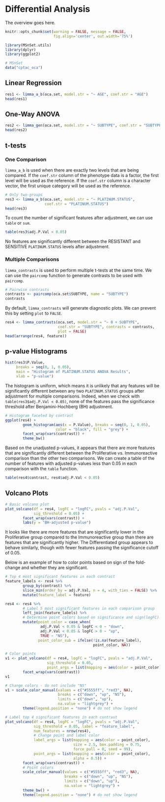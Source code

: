 # Differential Analysis {#DEA}

The overview goes here.

```r
knitr::opts_chunk$set(warning = FALSE, message = FALSE, 
                      fig.align='center', out.width='75%')
```

```r
library(MSnSet.utils)
library(dplyr)
library(ggplot2)

# MSnSet
data("cptac_oca")
```


## Linear Regression

```r
res1 <- limma_a_b(oca.set, model.str = "~ AGE", coef.str = "AGE")
head(res1)
```

## One-Way ANOVA

```r
res2 <- limma_gen(oca.set, model.str = "~ SUBTYPE", coef.str = "SUBTYPE")
head(res2)
```


## t-tests

### One Comparison

`limma_a_b` is used when there are exactly two levels that are being compared. If the `coef.str` column of the phenotype data is a factor, the first level will be used as the reference. If the `coef.str` column is a character vector, the first unique category will be used as the reference.

```r
# Only two-groups
res3 <- limma_a_b(oca.set, model.str = "~ PLATINUM.STATUS", 
                  coef.str = "PLATINUM.STATUS")
head(res3)
```

To count the number of significant features after adjustment, we can use `table` or `sum`.

```r
table(res3$adj.P.Val < 0.05)
```

No features are significantly different between the RESISTANT and SENSITIVE `PLATINUM.STATUS` levels after adjustment.

### Multiple Comparisons

`limma_contrasts` is used to perform multiple t-tests at the same time. We can use the `paircomp` function to generate contrasts to be used with `paircomp`.

```r
# Pairwise contrasts
contrasts <- paircomp(oca.set$SUBTYPE, name = "SUBTYPE")
contrasts
```

By default, `limma_contrasts` will generate diagnostic plots. We can prevent this by setting `plot` to `FALSE`.

```r
res4 <- limma_contrasts(oca.set, model.str = "~ 0 + SUBTYPE", 
                        coef.str = "SUBTYPE", contrasts = contrasts,
                        plot = FALSE)
head(arrange(res4, feature))
```

## p-value Histograms

```r
hist(res3$P.Value, 
     breaks = seq(0, 1, 0.05), 
     main = "Histogram of PLATINUM.STATUS ANOVA Results", 
     xlab = "p-value")
```

The histogram is uniform, which means it is unlikely that any features will be significantly different between any two `PLATINUM.STATUS` groups after adjustment for multiple comparisons. Indeed, when we check with `table(res3$adj.P.Val < 0.05)`, none of the features pass the significance threshold after Benjamini-Hochberg (BH) adjustment.


```r
# Histogram faceted by contrast
ggplot(res4) +
        geom_histogram(aes(x = P.Value), breaks = seq(0, 1, 0.05),
                       color = "black", fill = "grey") +
        facet_wrap(vars(contrast)) +
        theme_bw()
```

Based on the unadjusted p-values, it appears that there are more features that are significantly different between the Proliferative vs. Immunoreactive comparison than the other two comparisons. We can create a table of the number of features with adjusted p-values less than 0.05 in each comparison with the `table` function.

```r
table(res4$contrast, res4$adj.P.Val < 0.05)
```

## Volcano Plots

```r
# Basic volcano plot
plot_volcano(df = res4, logFC = "logFC", pvals = "adj.P.Val", 
             sig_threshold = 0.05) +
        facet_wrap(vars(contrast)) +
        labs(y = "BH-adjusted p-value")
```


It looks like there are more features that are significantly lower in the Proliferative group compared to the Immunoreactive group than there are features that are significantly higher. The Differentiated group appears to behave similarly, though with fewer features passing the significance cutoff of 0.05.

Below is an example of how to color points based on sign of the fold-change and whether they are significant.

```r
# Top 4 most significant features in each contrast
feature_labels <- res4 %>% 
        group_by(contrast) %>%
        slice_min(order_by = adj.P.Val, n = 4, with_ties = FALSE) %>% 
        mutate(feature_label = feature)

res4 <- res4 %>% 
        # Label 5 most significant features in each comparison group
        left_join(feature_labels) %>% 
        # Determine point colors based on significance and sign(logFC)
        mutate(point_color = case_when(
                adj.P.Val < 0.05 & logFC < 0 ~ "down",
                adj.P.Val < 0.05 & logFC > 0 ~ "up",
                TRUE ~ "NS"), 
               point_color_sub = ifelse(!is.na(feature_label), 
                                        point_color, NA))

# Color points
v1 <- plot_volcano(df = res4, logFC = "logFC", pvals = "adj.P.Val", 
                   sig_threshold = 0.05, 
                   point_args = list(mapping = aes(color = point_color))) +
        facet_wrap(vars(contrast))
v1
```

```r
# Change colors - do not include "NS"
v1 + scale_color_manual(values = c("#5555ff", "red3", NA), 
                        breaks = c("down", "up", "NS"), 
                        limits = c("down", "up"), 
                        na.value = "lightgrey") +
        theme(legend.position = "none") # do not show legend
```


```r
# Label top 4 significant features in each contrast
plot_volcano(df = res4, logFC = "logFC", pvals = "adj.P.Val", 
             sig_threshold = 0.05, label = "feature_label",
             num_features = nrow(res4),
             # Change point and label color
             label_args = list(mapping = aes(color = point_color),
                               size = 2.5, box.padding = 0.75, 
                               force_pull = 0, seed = 99), 
             point_args = list(mapping = aes(color = point_color),
                               alpha = 0.5)) +
        facet_wrap(vars(contrast)) +
        # Point colors
        scale_color_manual(values = c("#5555ff", "red3", NA), 
                           breaks = c("down", "up", "NS"), 
                           limits = c("down", "up"), 
                           na.value = "lightgrey") +
        theme_bw() +
        theme(legend.position = "none") # do not show legend
```



